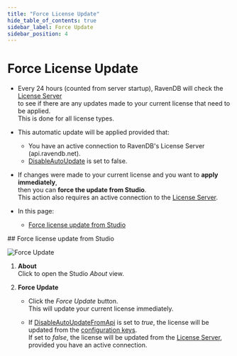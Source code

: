 ```yaml
---
title: "Force License Update"
hide_table_of_contents: true
sidebar_label: Force Update
sidebar_position: 4
---
```



# Force License Update
<Admonition type="note" title="">

* Every 24 hours (counted from server startup), RavenDB will check the [License Server](../../start/licensing/licensing-overview.mdx#license-server)  
  to see if there are any updates made to your current license that need to be applied.  
  This is done for all license types.  

* This automatic update will be applied provided that:  
  * You have an active connection to RavenDB's License Server (api.ravendb.net).  
  * [DisableAutoUpdate](../../server/configuration/license-configuration.mdx#licensedisableautoupdate) is set to false.  

* If changes were made to your current license and you want to **apply immediately**,    
  then you can **force the update from Studio**.  
  This action also requires an active connection to the [License Server](../../start/licensing/licensing-overview.mdx#license-server).

* In this page:
    * [Force license update from Studio](../../start/licensing/force-update.mdx#force-license-update-from-studio)

</Admonition>
## Force license update from Studio

![Force Update](./assets/force-update.png)

1. **About**  
   Click to open the Studio _About_ view.  

2. **Force Update**  

   * Click the _Force Update_ button.  
     This will update your current license immediately.  
   
   * If [DisableAutoUpdateFromApi](../../server/configuration/license-configuration.mdx#licensedisableautoupdatefromapi) is set to _true_,
     the license will be updated from the [configuration keys](../../start/licensing/activate-license.mdx#activate-license-with-configuration-keys).  
     If set to _false_, the license will be updated from the [License Server](../../start/licensing/licensing-overview.mdx#license-server), provided you have an active connection.  



